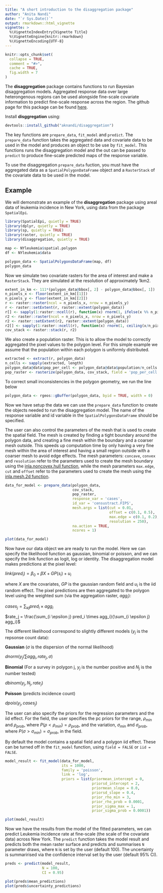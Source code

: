 ```yaml
---
title: "A short introduction to the disaggregation package"
author: "Anita Nandi"
date: "`r Sys.Date()`"
output: rmarkdown::html_vignette
vignette: >
  %\VignetteIndexEntry{Vignette Title}
  %\VignetteEngine{knitr::rmarkdown}
  %\VignetteEncoding{UTF-8}
---
```


```r
knitr::opts_chunk$set(
  collapse = TRUE,
  comment = "#>",
  cache = TRUE,
  fig.width = 7
)
```

The **disaggregation** package contains functions to run Bayesian disaggregation models. Aggregated response data over large heterongenous regions can be used alongside fine-scale covariate information to predict fine-scale response across the region. The github page for this package can be found [here](https://github.com/aknandi/disaggregation).

Install **disggregation** using:

```r
devtools::install_github("aknandi/disaggregation")
```

The key functions are `prepare_data`, `fit_model` and `predict`. The `prepare_data` function takes the aggregated data and covariate data to be used in the model and produces an object to be use by `fit_model`. This functions runs the disaggregation model and the out can be passed to `predict` to produce fine-scale predicted maps of the response variable. 

To use the disaggregation `prepare_data` fuction, you must have the aggregated data as a `SpatialPolygonDataFrame` object and a `RasterStack` of the covariate data to be used in the model.

## Example

We will demonstrate an example of the **disaggregation** package using areal data of leukemia incidence in New York, using data from the package `SpatialEpi`.

```r
library(SpatialEpi, quietly = TRUE)
library(dplyr, quietly = TRUE)
library(sp, quietly = TRUE) 
library(raster, quietly = TRUE)
library(disaggregation, quietly = TRUE)

map <- NYleukemia$spatial.polygon
df <- NYleukemia$data

polygon_data <- SpatialPolygonsDataFrame(map, df)
polygon_data
```

Now we simulate two covariate rasters for the area of interest and make a `RasterStack`. They are simulated at the resolution of approximately 1km2.

```r
extent_in_km <- 111*(polygon_data@bbox[, 2] - polygon_data@bbox[, 1])
n_pixels_x <- floor(extent_in_km[[1]])
n_pixels_y <- floor(extent_in_km[[2]])
r <- raster::raster(ncol = n_pixels_x, nrow = n_pixels_y)
r <- raster::setExtent(r, raster::extent(polygon_data))
r[] <- sapply(1:raster::ncell(r), function(x) rnorm(1, ifelse(x %% n_pixels_x != 0, x %% n_pixels_x, n_pixels_x), 3))
r2 <- raster::raster(ncol = n_pixels_x, nrow = n_pixels_y)
r2 <- raster::setExtent(r2, raster::extent(polygon_data))
r2[] <- sapply(1:raster::ncell(r), function(x) rnorm(1, ceiling(x/n_pixels_y), 3))
cov_stack <- raster::stack(r, r2)
```

We also create a population raster. This is to allow the model to correctly aggregated the pixel values to the polygon level. For this simple example we assume that the population within each polygon is uniformly distributed.

```r
extracted <- extract(r, polygon_data)
n_cells <- sapply(extracted, length)
polygon_data@data$pop_per_cell <- polygon_data@data$population/n_cells
pop_raster <- rasterize(polygon_data, cov_stack, field = 'pop_per_cell')

```

To correct small inconsistencies in the polygon geometry, we run the line below

```r
polygon_data <- rgeos::gBuffer(polygon_data, byid = TRUE, width = 0)
```

Now we have setup the data we can use the `prepare_data` function to create the objects needed to run the disaggregation model. The name of the response variable and id variable in the `SpatialPolygonsDataFrame` should be specified. 

The user can also control the parameters of the mesh that is used to create the spatial field. The mesh is created by finding a tight boundary around the polygon data, and creating a fine mesh within the boundary and a coarser mesh outside. This speeds up computation time by only having a very fine mesh within the area of interest and having a small region outside with a coarser mesh to avoid edge effects. The mesh parameters: `concave`, `convex` and `resolution` refer to the parameters used to create the mesh boundary using the [inla.noncovex.hull function](https://rdrr.io/github/andrewzm/INLA/man/inla.nonconvex.hull.html), while the mesh parameters `max.edge`, `cut` and `offset` refer to the parameters used to create the mesh using the [inla.mesh.2d function](https://rdrr.io/github/andrewzm/INLA/man/inla.mesh.2d.html).

```r
data_for_model <- prepare_data(polygon_data,
                               cov_stack,
                               pop_raster,
                               response_var = 'cases',
                               id_var = 'censustract.FIPS',
                               mesh.args = list(cut = 0.01,
                                                offset = c(0.1, 0.5),
                                                max.edge = c(0.1, 0.2),
                                                resolution = 250),
                               na.action = TRUE,
                               ncores = 1)
```

```r
plot(data_for_model)
```

Now have our data object we are ready to run the model. Here we can specify the likelihood function as gaussian, binomial or poisson, and we can specify the link function as logit, log or identity. The disaggregation model makes predictions at the pixel level:

$link(pred_i) = \beta_0 + \beta X + GP(s_i) + u_i$

where $X$ are the covariates, $GP$ is the gaussian random field and $u_i$ is the iid random effect. The pixel predictions are then aggregated to the polygon level using the weighted sum (via the aggregation raster, $agg_i$):

$cases_j = \sum_{i \epsilon j} pred_i \times agg_i$

$rate_j = \frac{\sum_{i \epsilon j} pred_i \times agg_i}{\sum_{i \epsilon j} agg_i}$

The different likelihood correspond to slightly different models ($y_j$ is the repsonse count data):

**Gaussian** ($\sigma$ is the dispersion of the normal likelihood)

$dnorm(y_j/\sum agg_i, rate_j, \sigma)$

**Binomial** (For a survey in polygon j, $y_j$ is the number positive and $N_j$ is the number tested)

$dbinom(y_j, N_j, rate_j)$

**Poisson** (predicts incidence count)

$dpois(y_j, cases_j)$

The user can also specify the priors for the regression parameters and the iid effect. For the field, the user specifies the pc priors for the range, $\rho_{min}$ and $\rho_{prob}$, where $P(\rho < \rho_{min}) = \rho_{prob}$, and the variation, $\sigma_{min}$ and $\sigma_{prob}$, where $P(\sigma > \sigma_{min}) = \sigma_{prob}$, in the field.

By default the model contains a spatial field and a polygon iid effect. These can be turned off in the `fit_model` function, using `field = FALSE` or `iid = FALSE`.


```r
model_result <- fit_model(data_for_model,
                          its = 1000,
                          family = 'poisson',
                          link = 'log',
                          priors = list(priormean_intercept = 0,
                                        priorsd_intercept = 2,
                                        priormean_slope = 0.0,
                                        priorsd_slope = 0.4,
                                        prior_rho_min = 3,
                                        prior_rho_prob = 0.0001,
                                        prior_sigma_max = 1,
                                        prior_sigma_prob = 0.0001))
```

```r
plot(model_result)
```

Now we have the results from the model of the fitted parameters, we can predict Leukemia incidence rate at fine-scale (the scale of the covariate data) across New York. The `predict` function takes the model result and predicts both the mean raster surface and predicts and summarises `N` parameter draws, where `N` is set by the user (default 100). The uncertainty is summarirised via the confidence interval set by the user (default 95% CI).


```r
preds <- predict(model_result, 
                 N = 100, 
                 CI = 0.95)

plot(preds$mean_predictions)
plot(preds$uncertainty_predictions)
```
